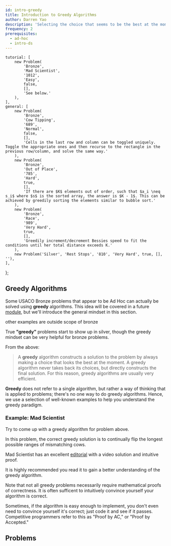 ```yaml
---
id: intro-greedy
title: Introduction to Greedy Algorithms
author: Darren Yao
description: 'Selecting the choice that seems to be the best at the moment at every step of your algorithm.'
frequency: 2
prerequisites:
  - ad-hoc
  - intro-ds
---
```




	tutorial: [
		new Problem(
			'Bronze',
			'Mad Scientist',
			'1012',
			'Easy',
			false,
			[],
			'See below.'
		),
	],
	general: [
		new Problem(
			'Bronze',
			'Cow Tipping',
			'689',
			'Normal',
			false,
			[],
			'Cells in the last row and column can be toggled uniquely. Toggle the appropriate ones and then recurse to the rectangle in the previous row/column, and solve the same way.'
		),
		new Problem(
			'Bronze',
			'Out of Place',
			'785',
			'Hard',
			true,
			[],
			'If there are $K$ elements out of order, such that $a_i \neq s_i$ where $s$ is the sorted array, the answer is $K - 1$. This can be achieved by greedily sorting the elements similar to bubble sort.'
		),
		new Problem(
			'Bronze',
			'Race',
			'989',
			'Very Hard',
			true,
			[],
			'Greedily increment/decrement Bessies speed to fit the conditions until her total distance exceeds K.'
		),
		new Problem('Silver', 'Rest Stops', '810', 'Very Hard', true, [], ''),
	],
};

## Greedy Algorithms

Some USACO Bronze problems that appear to be Ad Hoc can actually be solved using **greedy** algorithms. This idea will be covered in a future [module](/silver/greedy), but we'll introduce the general mindset in this section.

<Resources>
	<Resource source="CPH" title="6.1 - Coin Problem" starred>
		other examples are outside scope of bronze
	</Resource>
</Resources>

<Warning>

True **"greedy"** problems start to show up in silver, though the greedy mindset can be very helpful for bronze problems.

</Warning>

From the above:

> A **greedy** algorithm constructs a solution to the problem by always making a choice that looks the best at the moment. A greedy algorithm never takes back its choices, but directly constructs the final solution. For this reason, greedy algorithms are usually very efficient.

**Greedy** does not refer to a single algorithm, but rather a way of thinking that is applied to problems; there's no one way to do greedy algorithms. Hence, we use a selection of well-known examples to help you understand the greedy paradigm.

### Example: Mad Scientist

<FocusProblem problem={problems.tutorial[0]} />

Try to come up with a greedy algorithm for problem above.

<Spoiler title="Correct Greedy Algorithm">

In this problem, the correct greedy solution is to continually flip the longest possible ranges of mismatching cows.

Mad Scientist has an excellent [editorial](http://www.usaco.org/current/data/sol_breedflip_bronze_feb20.html) with a video solution and intuitive proof.

It is highly recommended you read it to gain a better understanding of the greedy algorithm.

</Spoiler>

Note that not all greedy problems necessarily require mathematical proofs of correctness. It is often sufficent to intuitively convince yourself your algorithm is correct.

<Info title="Pro Tip">

Sometimes, if the algorithm is easy enough to implement, you don't even need to convince yourself it's correct; just code it and see if it passes. Competitive programmers refer to this as "Proof by AC," or "Proof by Accepted."

<!-- Don't overuse it though? -->

</Info>

## Problems

<Problems problems={problems.general} />

<IncompleteSection>

</IncompleteSection>

<!-- Anything else major that needs to be added? Bronze Ad Hoc is not very complicated. -->
